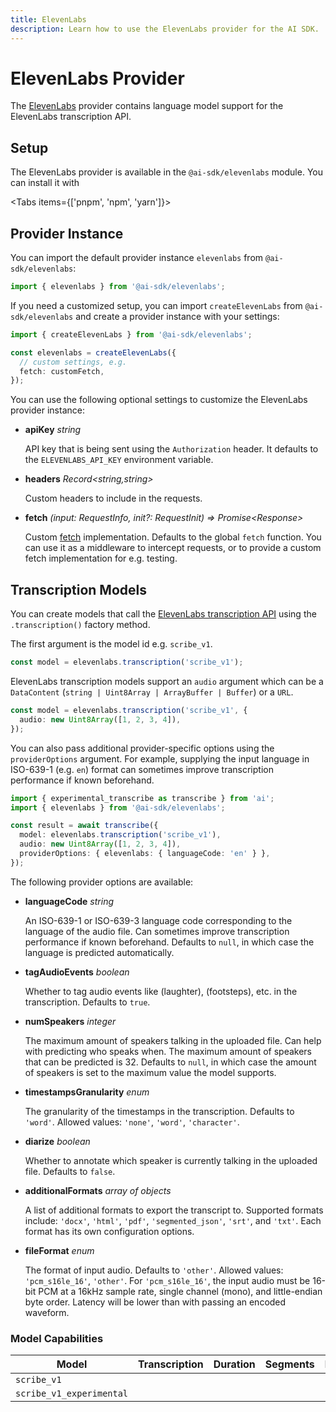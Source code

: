 ```yaml
---
title: ElevenLabs
description: Learn how to use the ElevenLabs provider for the AI SDK.
---
```


# ElevenLabs Provider

The [ElevenLabs](https://elevenlabs.io/) provider contains language model support for the ElevenLabs transcription API.

## Setup

The ElevenLabs provider is available in the `@ai-sdk/elevenlabs` module. You can install it with

<Tabs items={['pnpm', 'npm', 'yarn']}>
  <Tab>
    <Snippet text="pnpm add @ai-sdk/elevenlabs" dark />
  </Tab>
  <Tab>
    <Snippet text="npm install @ai-sdk/elevenlabs" dark />
  </Tab>
  <Tab>
    <Snippet text="yarn add @ai-sdk/elevenlabs" dark />
  </Tab>
</Tabs>

## Provider Instance

You can import the default provider instance `elevenlabs` from `@ai-sdk/elevenlabs`:

```ts
import { elevenlabs } from '@ai-sdk/elevenlabs';
```

If you need a customized setup, you can import `createElevenLabs` from `@ai-sdk/elevenlabs` and create a provider instance with your settings:

```ts
import { createElevenLabs } from '@ai-sdk/elevenlabs';

const elevenlabs = createElevenLabs({
  // custom settings, e.g.
  fetch: customFetch,
});
```

You can use the following optional settings to customize the ElevenLabs provider instance:

- **apiKey** _string_

  API key that is being sent using the `Authorization` header.
  It defaults to the `ELEVENLABS_API_KEY` environment variable.

- **headers** _Record&lt;string,string&gt;_

  Custom headers to include in the requests.

- **fetch** _(input: RequestInfo, init?: RequestInit) => Promise&lt;Response&gt;_

  Custom [fetch](https://developer.mozilla.org/en-US/docs/Web/API/fetch) implementation.
  Defaults to the global `fetch` function.
  You can use it as a middleware to intercept requests,
  or to provide a custom fetch implementation for e.g. testing.

## Transcription Models

You can create models that call the [ElevenLabs transcription API](https://elevenlabs.io/speech-to-text)
using the `.transcription()` factory method.

The first argument is the model id e.g. `scribe_v1`.

```ts
const model = elevenlabs.transcription('scribe_v1');
```

ElevenLabs transcription models support an `audio` argument which can be a `DataContent` (`string | Uint8Array | ArrayBuffer | Buffer`) or a `URL`.

```ts
const model = elevenlabs.transcription('scribe_v1', {
  audio: new Uint8Array([1, 2, 3, 4]),
});
```

You can also pass additional provider-specific options using the `providerOptions` argument. For example, supplying the input language in ISO-639-1 (e.g. `en`) format can sometimes improve transcription performance if known beforehand.

```ts highlight="6"
import { experimental_transcribe as transcribe } from 'ai';
import { elevenlabs } from '@ai-sdk/elevenlabs';

const result = await transcribe({
  model: elevenlabs.transcription('scribe_v1'),
  audio: new Uint8Array([1, 2, 3, 4]),
  providerOptions: { elevenlabs: { languageCode: 'en' } },
});
```

The following provider options are available:

- **languageCode** _string_

  An ISO-639-1 or ISO-639-3 language code corresponding to the language of the audio file.
  Can sometimes improve transcription performance if known beforehand.
  Defaults to `null`, in which case the language is predicted automatically.

- **tagAudioEvents** _boolean_

  Whether to tag audio events like (laughter), (footsteps), etc. in the transcription.
  Defaults to `true`.

- **numSpeakers** _integer_

  The maximum amount of speakers talking in the uploaded file.
  Can help with predicting who speaks when.
  The maximum amount of speakers that can be predicted is 32.
  Defaults to `null`, in which case the amount of speakers is set to the maximum value the model supports.

- **timestampsGranularity** _enum_

  The granularity of the timestamps in the transcription.
  Defaults to `'word'`.
  Allowed values: `'none'`, `'word'`, `'character'`.

- **diarize** _boolean_

  Whether to annotate which speaker is currently talking in the uploaded file.
  Defaults to `false`.

- **additionalFormats** _array of objects_

  A list of additional formats to export the transcript to.
  Supported formats include: `'docx'`, `'html'`, `'pdf'`, `'segmented_json'`, `'srt'`, and `'txt'`.
  Each format has its own configuration options.

- **fileFormat** _enum_

  The format of input audio.
  Defaults to `'other'`.
  Allowed values: `'pcm_s16le_16'`, `'other'`.
  For `'pcm_s16le_16'`, the input audio must be 16-bit PCM at a 16kHz sample rate, single channel (mono), and little-endian byte order.
  Latency will be lower than with passing an encoded waveform.

### Model Capabilities

| Model                    | Transcription       | Duration            | Segments            | Language            |
| ------------------------ | ------------------- | ------------------- | ------------------- | ------------------- |
| `scribe_v1`              | <Check size={18} /> | <Check size={18} /> | <Check size={18} /> | <Check size={18} /> |
| `scribe_v1_experimental` | <Check size={18} /> | <Check size={18} /> | <Check size={18} /> | <Check size={18} /> |

